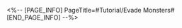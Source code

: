 <%-- [PAGE_INFO]
PageTitle=#Tutorial/Evade Monsters#
[END_PAGE_INFO] --%>
{{Tutorial
|sort      = 807901
|title     = Evade Monsters
|subtitle  = 
|type      = 
|about     = 
|image1    = Tutorial Evade Monsters 1.png{{subst:void|<!--$UPLOAD:<<SpriteOutput/TutorialPic/TutorialPage_807901.png>-<Tutorial Evade Monsters 1.png>>}}
|text1     = While controlling Peppy in Sync Mode, if Peppy gets detected by any nearby monsters, it will activate its emergency escape device and return to the nearest safety area.
|image2    = Tutorial Evade Monsters 2.png{{subst:void|<!--$UPLOAD:<<SpriteOutput/TutorialPic/TutorialPage_807902.png>-<Tutorial Evade Monsters 2.png>>}}
|text2     = Please observe the monsters' paths and utilize objects in the map to obstruct their line of sight. Reach the destination without being detected by the monsters.
}}